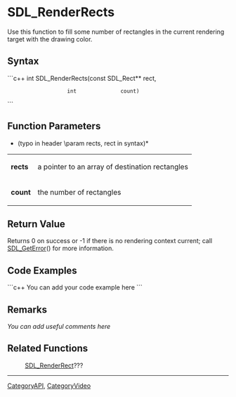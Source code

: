 <!-- pragma section-numbers off -->
<!-- pragma disable-camelcase -->

= SDL_RenderRects =
Use this function to fill some number of rectangles in the current rendering target with the drawing color.


== Syntax ==
```c++
int SDL_RenderRects(const SDL_Rect** rect,
                    int              count)
```

== Function Parameters ==
*(typo in header \param rects, rect in syntax)*

{|
|'''rects'''
|a pointer to an array of destination rectangles
|-
|'''count'''
|the number of rectangles
|}

== Return Value ==
Returns 0 on success or -1 if there is no rendering context current; call [[SDL_GetError]]() for more information.

== Code Examples ==
```c++
You can add your code example here
```

== Remarks ==
''You can add useful comments here''

== Related Functions ==
:[[SDL_RenderRect]]???

----
[[CategoryAPI]], [[CategoryVideo]]

